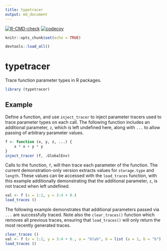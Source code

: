 ```yaml
---
title: typetracer
output: md_document
---
```


<!-- badges: start -->
[![R-CMD-check](https://github.com/mpadge/typetracer/workflows/R-CMD-check/badge.svg)](https://github.com/mpadge/typetracer/actions)
[![codecov](https://codecov.io/gh/mpadge/typetracer/branch/main/graph/badge.svg)](https://codecov.io/gh/mpadge/typetracer)
<!-- badges: end -->

```r
knitr::opts_chunk$set(echo = TRUE)
```

```r
devtools::load_all()
```

# typetracer

Trace function parameter types in R packages.

```r
library (typetracer)
```


## Example

Define a function, and use `inject_tracer` to inject parameter tracers used to
trace parameter types on each call. The following function includes an
additional parameter, `z`, which is left undefined here, along with `...` to
allow passing of arbitrary parameter values.

```r
f <- function (x, y, z, ...) {
    x * x + y * y
}
inject_tracer (f, .GlobalEnv)
```

Calls to the function, `f`, will then trace each parameter of the function. The
current demonstration-only version extracts values for `storage.type` and
`length`. These values can be accessed with the `load_traces` function, with
this example additionally demonstrating that the additional parameter, `z`, is
not traced when left undefined.

```r
val <- f (x = 1:2, y = 3:4 + 0.)
load_traces ()
```

The following example demonstrates that additional parameters passed via `...`
are successfully traced. Note also the `clear_traces()` function which removes
all previous traces, ensuring that `load_traces()` will only return the most
recently generated traces.

```r
clear_traces ()
val <- f (x = 1:2, y = 3:4 + 0., a = "blah", b = list (a = 1, b = "b"))
load_traces ()
```
